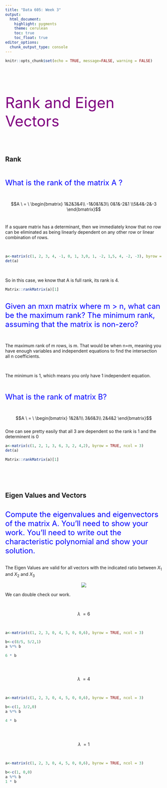 ```yaml
---
title: "Data 605: Week 3"
output:
  html_document:
    highlight: pygments
    theme: cerulean
    toc: true
    toc_float: true
editor_options: 
  chunk_output_type: console
---
```



<style type="text/css">
                      .tab { margin-left: 60px; }
</style>



```r
knitr::opts_chunk$set(echo = TRUE, message=FALSE, warning = FALSE)
```



<br><br><br>

<br>
<font size="7" color="purple">Rank and Eigen Vectors</font>
<br>
<br><br><br>


## Rank

<br>


<font size="5" color="blue"> What is the rank of the matrix A ? </font>


<br>

$$A \ = \ \begin{bmatrix} 	1&2&3&4\\ -1&0&1&3\\ 0&1&-2&1 \\5&4&-2&-3		\end{bmatrix}$$
<br>


If a square matrix has a determinant, then we immediately know that no row can be eliminated
as being linearly dependent on any other row or linear combination of rows.

<br>


```r


a<-matrix(c(1, 2, 3, 4, -1, 0, 1, 3,0, 1, -2, 1,5, 4, -2, -3), byrow = TRUE, ncol = 4)
det(a)


```


<br>

So in this case, we know that A is full rank, its rank is 4.



```r

Matrix::rankMatrix(a)[1]

```






<br>
<font size="5" color="blue">
Given an mxn matrix where m > n, what can be the maximum rank? The minimum rank, assuming that the matrix is non-zero?
</font>

<br>

The maximum rank of m rows, is m. That would be when n=m, meaning you have enough variables and independent equations
to find the intersection all n coefficients.

<br>

The minimum is 1, which means you only have 1 independent equation.

<br>

<font size="5" color="blue">What is the rank of matrix B?</font>

<br>


$$A \ = \ \begin{bmatrix} 	1&2&1\\ 3&6&3\\ 2&4&2		\end{bmatrix}$$
<br>
One can see pretty easily that all 3 are dependent so the rank is 1 and the determinent is 0
<br>

```r

a<-matrix(c(1, 2, 1, 3, 6, 3, 2, 4,2), byrow = TRUE, ncol = 3)
det(a)

Matrix::rankMatrix(a)[1]

```



<br><br><br>



## Eigen Values and Vectors

<br>
<font size="5" color="blue">
Compute the eigenvalues and eigenvectors of the matrix A. You'll need to show your
work. You'll need to write out the characteristic polynomial and show your solution.
</font>
<br>

<br>
The Eigen Values are valid for all vectors with the indicated ratio between $X_1$ and $X_2$ and $X_3$
<br>

<center><img src="C:\\Users\\arono\\source\\R\\Data605\\HW3.jpg"></center>



We can double check our work.

<br>

$$\lambda \ = 6$$

<br>

```r

a<-matrix(c(1, 2, 3, 0, 4, 5, 0, 0,6), byrow = TRUE, ncol = 3)

b<-c(8/5, 5/2,1)
a %*% b

6 * b   



```


<br>

$$\lambda \ = 4$$

<br>

```r

a<-matrix(c(1, 2, 3, 0, 4, 5, 0, 0,6), byrow = TRUE, ncol = 3)

b<-c(1, 3/2,0)
a %*% b

4 * b   



```

<br>



$$\lambda \ = 1$$

<br>

```r

a<-matrix(c(1, 2, 3, 0, 4, 5, 0, 0,6), byrow = TRUE, ncol = 3)

b<-c(1, 0,0)
a %*% b
1 * b   



```